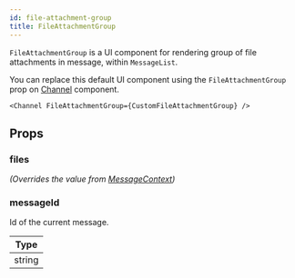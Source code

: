 ```yaml
---
id: file-attachment-group
title: FileAttachmentGroup
---
```



`FileAttachmentGroup` is a UI component for rendering group of file attachments in message, within `MessageList`.

You can replace this default UI component using the `FileAttachmentGroup` prop on [Channel](../core-components/channel) component.

```tsx
<Channel FileAttachmentGroup={CustomFileAttachmentGroup} />
```

## Props

### files

_(Overrides the value from [MessageContext](../../contexts/message-context))_

<Files />

### messageId

Id of the current message.

| Type |
| - |
| string |

